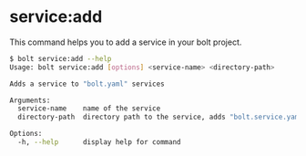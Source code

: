 
<Meta pageTitle="service:add | bolt-framework" description="Bolt Framework is a powerful CLI tool for streamlined management and deployment of projects and services." />






# service:add

This command helps you to add a service in your bolt project.

```bash
$ bolt service:add --help
Usage: bolt service:add [options] <service-name> <directory-path>

Adds a service to "bolt.yaml" services

Arguments:
  service-name    name of the service
  directory-path  directory path to the service, adds "bolt.service.yaml" file

Options:
  -h, --help      display help for command
```
